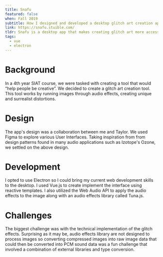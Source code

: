 ```yaml
---
title: Snafu
featured: false
when: Fall 2019
subtitle: How I designed and developed a desktop glitch art creation application
link: https://snafu.stuible.com/
tldr: Snafu is a desktop app that makes creating glitch art more accessible to beginners and more creative for professionals. It processes images using audio effects using a technique known as databending to create truly bizarre creations from even the most banal images.
tags:
  - vue
  - electron
---
```



# Background

In a 4th year SIAT course, we were tasked with creating a tool that would “help people be creative”. We decided to create a glitch art creation tool. This tool works by running images through audio effects, creating unique and surrealist distortions.

# Design

The app's design was a collaboration between me and Taylor. We used Figma to explore various User Interfaces. Taking inspiration from from design patterns found in many audio applications such as Izotope's Ozone, we settled on the above design.

# Development

I opted to use Electron so I could bring my current web development skills to the desktop. I used Vue.js to create implement the interface using reactive templates. I also utilized the Web Audio API to apply the audio effects to the image along with an audio effects library called Tuna.js.

# Challenges

The biggest challenge was with the technical implementation of the glitch effects. Surprising as it may be, audio effects library are not designed to process images so converting compressed images into raw image data that could then be converted into PCM sound data was a fun challenge that involved a combination of external libraries and type conversion.
